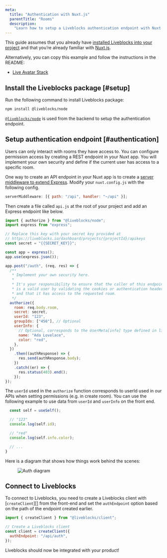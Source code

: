 ```yaml
---
meta:
  title: "Authentication with Nuxt.js"
  parentTitle: "Rooms"
  description:
    "Learn how to setup a Liveblocks authentication endpoint with Nuxt.js"
---
```


This guide assumes that you already have
[installed Liveblocks into your project](/docs/get-started/vue) and that you’re
already familiar with
[Nuxt.js](https://nuxtjs.org/docs/2.x/get-started/installation).

Alternatively, you can copy this example and follow the instructions in the
README:

- [Live Avatar Stack](/examples/live-avatar-stack/nuxtjs)

## Install the Liveblocks package [#setup]

Run the following command to install Liveblocks package:

```bash
npm install @liveblocks/node
```

[`@liveblocks/node`][] is used from the backend to setup the authentication
endpoint.

## Setup authentication endpoint [#authentication]

Users can only interact with rooms they have access to. You can configure
permission access by creating a REST endpoint in your Nuxt app. You will
implement your own security and define if the current user has access to a
specific room.

One way to create an API endpoint in your Nuxt app is to create a
[server middleware to extend Express](https://nuxtjs.org/docs/2.x/configuration-glossary/configuration-servermiddleware#custom-api-endpoint).
Modify your `nuxt.config.js` with the following config.

```js file="nuxt.config.js"
serverMiddleware: [{ path: "/api", handler: "~/api" }];
```

Then create a file called `api.js` at the root of your project and add an
Express endpoint like below.

```js file="api.js"
import { authorize } from "@liveblocks/node";
import express from "express";

// Replace this key with your secret key provided at
// https://liveblocks.io/dashboard/projects/{projectId}/apikeys
const secret = "{{SECRET_KEY}}";

const app = express();
app.use(express.json());

app.post("/auth", (req, res) => {
  /**
   * Implement your own security here.
   *
   * It's your responsibility to ensure that the caller of this endpoint
   * is a valid user by validating the cookies or authentication headers
   * and that it has access to the requested room.
   */
  authorize({
    room: req.body.room,
    secret: secret,
    userId: "123",
    groupIds: ["456"], // Optional
    userInfo: {
      // Optional, corresponds to the UserMeta[info] type defined in liveblocks.config.ts
      name: "Ada Lovelace",
      color: "red",
    },
  })
    .then((authResponse) => {
      res.send(authResponse.body);
    })
    .catch((er) => {
      res.status(403).end();
    });
});
```

The `userId` used in the `authorize` function corresponds to userId used in our
APIs when setting permissions (e.g. in create room). You can use the following
example to use data from `userId` and `userInfo` on the front end.

```ts
  const self = useSelf();

  // "123"
  console.log(self.id);

  // "red"
  console.log(self.info.color);

  // ...
}
```

Here is a diagram that shows how things work behind the scenes:

<Figure highlight={false}>
  <Image
    src="/assets/auth-diagram.svg"
    alt="Auth diagram"
    width={730}
    height={504}
  />
</Figure>

## Connect to Liveblocks

To connect to Liveblocks, you need to create a Liveblocks client with
[`createClient`][] from the front-end and set the `authEndpoint` option based on
the path of the endpoint created earlier.

```js
import { createClient } from "@liveblocks/client";

// Create a Liveblocks client
const client = createClient({
  authEndpoint: "/api/auth",
});
```

Liveblocks should now be integrated with your product!

[`@liveblocks/node`]: /docs/api-reference/liveblocks-node
